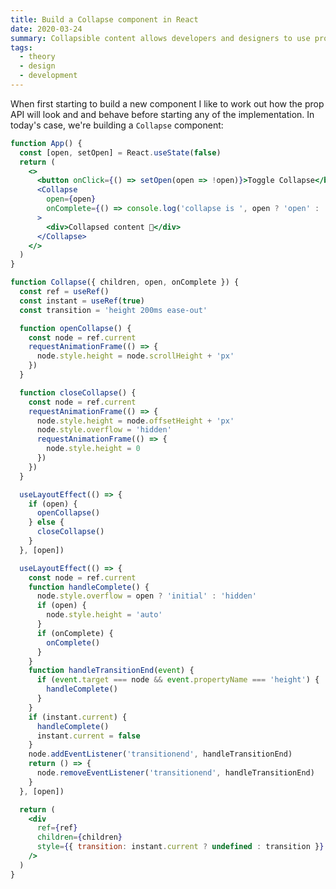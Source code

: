 ```yaml
---
title: Build a Collapse component in React
date: 2020-03-24
summary: Collapsible content allows developers and designers to use progressive disclosure when building user interfaces. Today we'll look at how to implment a component to handle this using CSS transitions.
tags:
  - theory
  - design
  - development
---
```


When first starting to build a new component I like to work out how the prop API will look and and behave before starting any of the implementation. In today's case, we're building a `Collapse` component:

```jsx {6-11}
function App() {
  const [open, setOpen] = React.useState(false)
  return (
    <>
      <button onClick={() => setOpen(open => !open)}>Toggle Collapse</button>
      <Collapse
        open={open}
        onComplete={() => console.log('collapse is ', open ? 'open' : 'closed')}
      >
        <div>Collapsed content 🎉</div>
      </Collapse>
    </>
  )
}
```

```jsx
function Collapse({ children, open, onComplete }) {
  const ref = useRef()
  const instant = useRef(true)
  const transition = 'height 200ms ease-out'

  function openCollapse() {
    const node = ref.current
    requestAnimationFrame(() => {
      node.style.height = node.scrollHeight + 'px'
    })
  }

  function closeCollapse() {
    const node = ref.current
    requestAnimationFrame(() => {
      node.style.height = node.offsetHeight + 'px'
      node.style.overflow = 'hidden'
      requestAnimationFrame(() => {
        node.style.height = 0
      })
    })
  }

  useLayoutEffect(() => {
    if (open) {
      openCollapse()
    } else {
      closeCollapse()
    }
  }, [open])

  useLayoutEffect(() => {
    const node = ref.current
    function handleComplete() {
      node.style.overflow = open ? 'initial' : 'hidden'
      if (open) {
        node.style.height = 'auto'
      }
      if (onComplete) {
        onComplete()
      }
    }
    function handleTransitionEnd(event) {
      if (event.target === node && event.propertyName === 'height') {
        handleComplete()
      }
    }
    if (instant.current) {
      handleComplete()
      instant.current = false
    }
    node.addEventListener('transitionend', handleTransitionEnd)
    return () => {
      node.removeEventListener('transitionend', handleTransitionEnd)
    }
  }, [open])

  return (
    <div
      ref={ref}
      children={children}
      style={{ transition: instant.current ? undefined : transition }}
    />
  )
}
```
